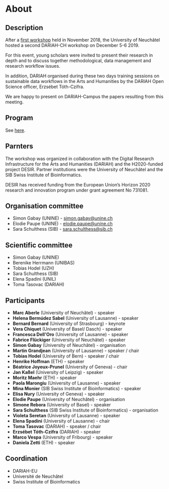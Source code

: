 # About

## Description

After a [first workshop](https://www.unine.ch/dariah-ch/home.html) held in
November 2018, the University of Neuchâtel hosted a second DARIAH-CH workshop on
December 5-6 2019.

For this event, young scholars were invited to present their research in depth
and to discuss together methodological, data management and research workflow
issues.

In addition, DARIAH organised during these two days training sessions on
sustainable data workflows in the Arts and Humanities by the DARIAH Open Science
officer, Erzsébet Tóth-Czifra.

We are happy to present on DARIAH-Campus the papers resulting from this meeting.

## Program

See [here](https://dariah-ch-ws19.sciencesconf.org/program).

## Parnters

The workshop was organized in collaboration with the Digital Research
Infrastructure for the Arts and Humanities (DARIAH) and the H2020-funded project
DESIR. Partner institutions were the University of Neuchâtel and the SIB Swiss
Institute of Bioinformatics.

DESIR has received funding from the European Union’s Horizon 2020 research and
innovation program under grant agreement No 731081.

## Organisation committee

- Simon Gabay (UNINE) - [simon.gabay@unine.ch](simon.gabay@unine.ch)
- Elodie Paupe (UNINE) - [elodie.paupe@unine.ch](elodie.paupe@unine.ch)
- Sara Schulthess (SIB) - [sara.schulthess@sib.ch](sara.schulthess@sib.ch)

## Scientific committee

- Simon Gabay (UNINE)
- Berenike Herrmann (UNIBAS)
- Tobias Hodel (UZH)
- Sara Schulthess (SIB)
- Elena Spadini (UNIL)
- Toma Tasovac (DARIAH)

## Participants

- **Marc Aberle** (University of Neuchâtel) - speaker
- **Helena Bermúdez Sabel** (University of Lausanne) - speaker
- **Bernard Bernard** (University of Strasbourg) - keynote
- **Vera Chiquet** (University of Basel/ Dasch) - speaker
- **Francesca Dell'Oro** (University of Lausanne) - speaker
- **Fabrice Flückiger** (University of Neuchâtel) - speaker
- **Simon Gabay** (University of Neuchâtel) - organisation
- **Martin Grandjean** (University of Lausanne) - speaker / chair
- **Tobias Hodel** (University of Bern) - speaker / chair
- **Henrike Hoffman** (ETH) - speaker
- **Béatrice Joyeux-Prunel** (University of Geneva) - chair
- **Jan Kaßel** (University of Leipzig) - speaker
- **Moritz Maehr** (ETH) - speaker
- **Paola Marongiu** (University of Lausanne) - speaker
- **Mina Monier** (SIB Swiss Institute of Bioinformatics) - speaker
- **Elisa Nury** (University of Geneva) - speaker
- **Elodie Paupe** (University of Neuchâtel) - organisation
- **Simone Rebora** (University of Basel) - speaker
- **Sara Schulthess** (SIB Swiss Institute of Bioinformatics) - organisation
- **Violeta Seretan** (University of Lausanne) - speaker
- **Elena Spadini** (University of Lausanne) - chair
- **Toma Tasovac** (DARIAH) - speaker / chair
- **Erzsébet Tóth-Czifra** (DARIAH) - speaker
- **Marco Vespa** (University of Fribourg) - speaker
- **Daniela Zetti** (ETH) - speaker

## Coordination

- DARIAH-EU
- Université de Neuchâtel
- Swiss Institute of Bioinformatics
